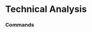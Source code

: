 # Technical Analysis




### Commands
<ul className="grid grid-cols-1 md:grid-cols-2 lg:grid-cols-3 xl:grid-cols-4 gap-4 -ml-6">
<ReferenceCard
    title="Ad"
    description="The Accumulation/Distribution Line is similar to the On Balance Volume (OBV), which sums the volume times +1/-1..."
    url="/terminal/reference/forex/ta/ad"
    command
/>
<ReferenceCard
    title="Adx"
    description="The ADX is a Welles Wilder style moving average of the Directional Movement Index (DX). The values range from 0..."
    url="/terminal/reference/forex/ta/adx"
    command
/>
<ReferenceCard
    title="Aroon"
    description="The word aroon is Sanskrit for 'dawn's early light.' The Aroon indicator attempts to show when a new trend is..."
    url="/terminal/reference/forex/ta/aroon"
    command
/>
<ReferenceCard
    title="Bbands"
    description="Bollinger Bands consist of three lines. The middle band is a simple moving average (generally 20 periods) of the..."
    url="/terminal/reference/forex/ta/bbands"
    command
/>
<ReferenceCard
    title="Cci"
    description="The CCI is designed to detect beginning and ending market trends. The range of 100 to -100 is the normal trading..."
    url="/terminal/reference/forex/ta/cci"
    command
/>
<ReferenceCard
    title="Cg"
    description="The Center of Gravity indicator, in short, is used to anticipate future price movements and to trade on price..."
    url="/terminal/reference/forex/ta/cg"
    command
/>
<ReferenceCard
    title="Donchian"
    description="Donchian Channels are three lines generated by moving average calculations that comprise an indicator formed by..."
    url="/terminal/reference/forex/ta/donchian"
    command
/>
<ReferenceCard
    title="Ema"
    description="The Exponential Moving Average is a staple of technical analysis and is used in countless technical indicators...."
    url="/terminal/reference/forex/ta/ema"
    command
/>
<ReferenceCard
    title="Fib"
    description="Calculates the fibonacci retracement levels"
    url="/terminal/reference/forex/ta/fib"
    command
/>
<ReferenceCard
    title="Fisher"
    description="The Fisher Transform is a technical indicator created by John F. Ehlers that converts prices into a Gaussian..."
    url="/terminal/reference/forex/ta/fisher"
    command
/>
<ReferenceCard
    title="Load"
    description="Load stock ticker to perform analysis on. When the data source is yf, an Indian ticker can be loaded by using..."
    url="/terminal/reference/forex/ta/load"
    command
/>
<ReferenceCard
    title="Macd"
    description="The Moving Average Convergence Divergence (MACD) is the difference between two Exponential Moving Averages. The..."
    url="/terminal/reference/forex/ta/macd"
    command
/>
<ReferenceCard
    title="Obv"
    description="The On Balance Volume (OBV) is a cumulative total of the up and down volume. When the close is higher than the..."
    url="/terminal/reference/forex/ta/obv"
    command
/>
<ReferenceCard
    title="Rsi"
    description="The Relative Strength Index (RSI) calculates a ratio of the recent upward price movements to the absolute price..."
    url="/terminal/reference/forex/ta/rsi"
    command
/>
<ReferenceCard
    title="Sma"
    description="Moving Averages are used to smooth the data in an array to help eliminate noise and identify trends. The Simple..."
    url="/terminal/reference/forex/ta/sma"
    command
/>
<ReferenceCard
    title="Stoch"
    description="The Stochastic Oscillator measures where the close is in relation to the recent trading range. The values range..."
    url="/terminal/reference/forex/ta/stoch"
    command
/>
<ReferenceCard
    title="Zlma"
    description="The zero lag exponential moving average (ZLEMA) indicator was created by John Ehlers and Ric Way. The idea is do..."
    url="/terminal/reference/forex/ta/zlma"
    command
/>
</ul>
